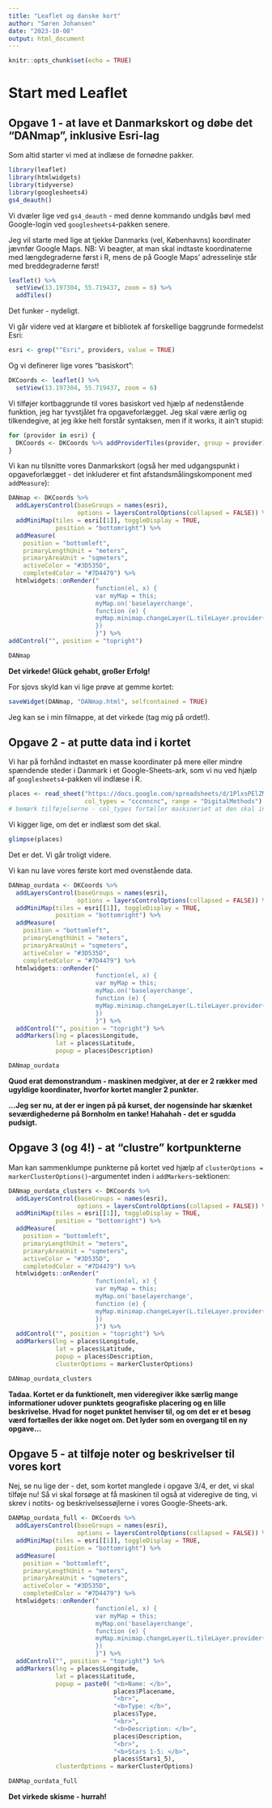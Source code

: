 ---
title: "Leaflet og danske kort"
author: "Søren Johansen"
date: "2023-10-08"
output: html_document
---

```{r setup, include=FALSE}
knitr::opts_chunk$set(echo = TRUE)
```

# Start med Leaflet

## Opgave 1 - at lave et Danmarkskort og døbe det "DANmap", inklusive Esri-lag

Som altid starter vi med at indlæse de fornødne pakker.

```{r}
library(leaflet)
library(htmlwidgets)
library(tidyverse)
library(googlesheets4)
gs4_deauth()
```

Vi dvæler lige ved `gs4_deauth` - med denne kommando undgås bøvl med Google-login ved `googlesheets4`-pakken senere.

Jeg vil starte med lige at tjekke Danmarks (vel, Københavns) koordinater jævnfør Google Maps.
NB: Vi beagter, at man skal indtaste koordinaterne med længdegraderne først i R, mens de på Google Maps' adresselinje står med breddegraderne først!

```{r}
leaflet() %>%   
  setView(13.197304, 55.719437, zoom = 6) %>% 
  addTiles()
```

Det funker - nydeligt.

Vi går videre ved at klargøre et bibliotek af forskellige baggrunde formedelst Esri:

```{r}
esri <- grep("^Esri", providers, value = TRUE)
```

Og vi definerer lige vores "basiskort":

```{r}
DKCoords <- leaflet() %>%   
  setView(13.197304, 55.719437, zoom = 6)
```

Vi tilføjer kortbaggrunde til vores basiskort ved hjælp af nedenstående funktion, jeg har tyvstjålet fra opgaveforlægget. Jeg skal være ærlig og tilkendegive, at jeg ikke helt forstår syntaksen, men if it works, it ain't stupid:

```{r}
for (provider in esri) {
  DKCoords <- DKCoords %>% addProviderTiles(provider, group = provider)
}
```

Vi kan nu tilsnitte vores Danmarkskort (også her med udgangspunkt i opgaveforlægget - det inkluderer et fint afstandsmålingskomponent med `addMeasure`):

```{r}
DANmap <- DKCoords %>%
  addLayersControl(baseGroups = names(esri),
                   options = layersControlOptions(collapsed = FALSE)) %>%
  addMiniMap(tiles = esri[[1]], toggleDisplay = TRUE,
             position = "bottomright") %>%
  addMeasure(
    position = "bottomleft",
    primaryLengthUnit = "meters",
    primaryAreaUnit = "sqmeters",
    activeColor = "#3D535D",
    completedColor = "#7D4479") %>% 
  htmlwidgets::onRender("
                        function(el, x) {
                        var myMap = this;
                        myMap.on('baselayerchange',
                        function (e) {
                        myMap.minimap.changeLayer(L.tileLayer.provider(e.name));
                        })
                        }") %>% 
addControl("", position = "topright")

DANmap
```

**Det virkede! Glück gehabt, großer Erfolg!**

For sjovs skyld kan vi lige prøve at gemme kortet:

```{r}
saveWidget(DANmap, "DANmap.html", selfcontained = TRUE)
```

Jeg kan se i min filmappe, at det virkede (tag mig på ordet!).


## Opgave 2 - at putte data ind i kortet

Vi har på forhånd indtastet en masse koordinater på mere eller mindre spændende steder i Danmark i et Google-Sheets-ark, som vi nu ved hjælp af `googlesheets4`-pakken vil indlæse i R.

```{r}
places <- read_sheet("https://docs.google.com/spreadsheets/d/1PlxsPElZML8LZKyXbqdAYeQCDIvDps2McZx1cTVWSzI/edit#gid=124710918",
                     col_types = "cccnncnc", range = "DigitalMethods")
# bemærk tilføjelserne - col_types fortæller maskineriet at den skal indlæse søjlerne som værende hhv. character, character, character, numeric, etc. etc. "range" angiver, at det kun er siden i Google-Sheets-arket med navnet "DigitalMethods", der skal downloades. Ordnung muss sein!
```

Vi kigger lige, om det er indlæst som det skal.

```{r}
glimpse(places)
```

Det er det. Vi går troligt videre.

Vi kan nu lave vores første kort med ovenstående data.

```{r}
DANmap_ourdata <- DKCoords %>% 
  addLayersControl(baseGroups = names(esri),
                   options = layersControlOptions(collapsed = FALSE)) %>%
  addMiniMap(tiles = esri[[1]], toggleDisplay = TRUE,
             position = "bottomright") %>%
  addMeasure(
    position = "bottomleft",
    primaryLengthUnit = "meters",
    primaryAreaUnit = "sqmeters",
    activeColor = "#3D535D",
    completedColor = "#7D4479") %>% 
  htmlwidgets::onRender("
                        function(el, x) {
                        var myMap = this;
                        myMap.on('baselayerchange',
                        function (e) {
                        myMap.minimap.changeLayer(L.tileLayer.provider(e.name));
                        })
                        }") %>% 
  addControl("", position = "topright") %>% 
  addMarkers(lng = places$Longitude, 
             lat = places$Latitude,
             popup = places$Description)

DANmap_ourdata
```

**Quod erat demonstrandum - maskinen medgiver, at der er 2 rækker med ugyldige koordinater, hvorfor kortet mangler 2 punkter.**

**...Jeg ser nu, at der er ingen på på kurset, der nogensinde har skænket seværdighederne på Bornholm en tanke! Hahahah - det er sgudda pudsigt.**


## Opgave 3 (og 4!) - at "clustre" kortpunkterne

Man kan sammenklumpe punkterne på kortet ved hjælp af `clusterOptions = markerClusterOptions()`-argumentet inden i `addMarkers`-sektionen:

```{r}
DANmap_ourdata_clusters <- DKCoords %>% 
  addLayersControl(baseGroups = names(esri),
                   options = layersControlOptions(collapsed = FALSE)) %>%
  addMiniMap(tiles = esri[[1]], toggleDisplay = TRUE,
             position = "bottomright") %>%
  addMeasure(
    position = "bottomleft",
    primaryLengthUnit = "meters",
    primaryAreaUnit = "sqmeters",
    activeColor = "#3D535D",
    completedColor = "#7D4479") %>% 
  htmlwidgets::onRender("
                        function(el, x) {
                        var myMap = this;
                        myMap.on('baselayerchange',
                        function (e) {
                        myMap.minimap.changeLayer(L.tileLayer.provider(e.name));
                        })
                        }") %>% 
  addControl("", position = "topright") %>% 
  addMarkers(lng = places$Longitude, 
             lat = places$Latitude,
             popup = places$Description,
             clusterOptions = markerClusterOptions)

DANmap_ourdata_clusters
```

**Tadaa. Kortet er da funktionelt, men videregiver ikke særlig mange informationer udover punktets geografiske placering og en lille beskrivelse. Hvad for noget punktet henviser til, og om det er et besøg værd fortælles der ikke noget om. Det lyder som en overgang til en ny opgave...**


## Opgave 5 - at tilføje noter og beskrivelser til vores kort

Nej, se nu lige der - det, som kortet manglede i opgave 3/4, er det, vi skal tilføje nu! Så vi skal forsøge at få maskinen til også at videregive de ting, vi skrev i notits- og beskrivelsessøjlerne i vores Google-Sheets-ark.

```{r}
DANMap_ourdata_full <- DKCoords %>% 
  addLayersControl(baseGroups = names(esri),
                   options = layersControlOptions(collapsed = FALSE)) %>%
  addMiniMap(tiles = esri[[1]], toggleDisplay = TRUE,
             position = "bottomright") %>%
  addMeasure(
    position = "bottomleft",
    primaryLengthUnit = "meters",
    primaryAreaUnit = "sqmeters",
    activeColor = "#3D535D",
    completedColor = "#7D4479") %>% 
  htmlwidgets::onRender("
                        function(el, x) {
                        var myMap = this;
                        myMap.on('baselayerchange',
                        function (e) {
                        myMap.minimap.changeLayer(L.tileLayer.provider(e.name));
                        })
                        }") %>% 
  addControl("", position = "topright") %>% 
  addMarkers(lng = places$Longitude, 
             lat = places$Latitude,
             popup = paste0( "<b>Name: </b>",
                             places$Placename, 
                             "<br>",
                             "<b>Type: </b>",
                             places$Type,
                             "<br>",
                             "<b>Description: </b>",
                             places$Description,
                             "<br>",
                             "<b>Stars 1-5: </b>",
                             places$Stars1_5),
             clusterOptions = markerClusterOptions)

DANMap_ourdata_full
```

**Det virkede skisme - hurrah!**